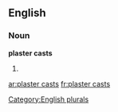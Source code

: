 
==English==

===Noun===
'''plaster casts'''

# {{plural of|[[plaster cast]]}}

[[Category:English plurals]]

[[ar:plaster casts]]
[[fr:plaster casts]]